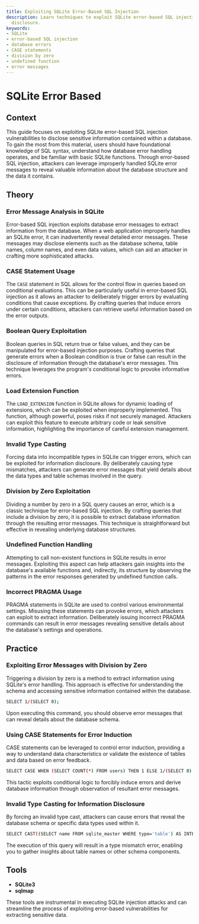 ```yaml
---
title: Exploiting SQLite Error-Based SQL Injection
description: Learn techniques to exploit SQLite error-based SQL injection for information
  disclosure.
keywords:
- SQLite
- error-based SQL injection
- database errors
- CASE statements
- division by zero
- undefined function
- error messages
---
```


# SQLite Error Based

## Context

This guide focuses on exploiting SQLite error-based SQL injection vulnerabilities to disclose sensitive information contained within a database. To gain the most from this material, users should have foundational knowledge of SQL syntax, understand how database error handling operates, and be familiar with basic SQLite functions. Through error-based SQL injection, attackers can leverage improperly handled SQLite error messages to reveal valuable information about the database structure and the data it contains.

## Theory

### Error Message Analysis in SQLite

Error-based SQL injection exploits database error messages to extract information from the database. When a web application improperly handles an SQLite error, it can inadvertently reveal detailed error messages. These messages may disclose elements such as the database schema, table names, column names, and even data values, which can aid an attacker in crafting more sophisticated attacks.

### CASE Statement Usage

The `CASE` statement in SQL allows for the control flow in queries based on conditional evaluations. This can be particularly useful in error-based SQL injection as it allows an attacker to deliberately trigger errors by evaluating conditions that cause exceptions. By crafting queries that induce errors under certain conditions, attackers can retrieve useful information based on the error outputs.

### Boolean Query Exploitation

Boolean queries in SQL return true or false values, and they can be manipulated for error-based injection purposes. Crafting queries that generate errors when a Boolean condition is true or false can result in the disclosure of information through the database's error messages. This technique leverages the program's conditional logic to provoke informative errors.

### Load Extension Function

The `LOAD_EXTENSION` function in SQLite allows for dynamic loading of extensions, which can be exploited when improperly implemented. This function, although powerful, poses risks if not securely managed. Attackers can exploit this feature to execute arbitrary code or leak sensitive information, highlighting the importance of careful extension management.

### Invalid Type Casting

Forcing data into incompatible types in SQLite can trigger errors, which can be exploited for information disclosure. By deliberately causing type mismatches, attackers can generate error messages that yield details about the data types and table schemas involved in the query.

### Division by Zero Exploitation

Dividing a number by zero in a SQL query causes an error, which is a classic technique for error-based SQL injection. By crafting queries that include a division by zero, it is possible to extract database information through the resulting error messages. This technique is straightforward but effective in revealing underlying database structures.

### Undefined Function Handling

Attempting to call non-existent functions in SQLite results in error messages. Exploiting this aspect can help attackers gain insights into the database's available functions and, indirectly, its structure by observing the patterns in the error responses generated by undefined function calls.

### Incorrect PRAGMA Usage

PRAGMA statements in SQLite are used to control various environmental settings. Misusing these statements can provoke errors, which attackers can exploit to extract information. Deliberately issuing incorrect PRAGMA commands can result in error messages revealing sensitive details about the database's settings and operations.

## Practice

### Exploiting Error Messages with Division by Zero

Triggering a division by zero is a method to extract information using SQLite's error handling. This approach is effective for understanding the schema and accessing sensitive information contained within the database.

```bash
SELECT 1/(SELECT 0);
```

Upon executing this command, you should observe error messages that can reveal details about the database schema.

### Using CASE Statements for Error Induction

CASE statements can be leveraged to control error induction, providing a way to understand data characteristics or validate the existence of tables and data based on error feedback.

```bash
SELECT CASE WHEN (SELECT COUNT(*) FROM users) THEN 1 ELSE 1/(SELECT 0) END;
```

This tactic exploits conditional logic to forcibly induce errors and derive database information through observation of resultant error messages.

### Invalid Type Casting for Information Disclosure

By forcing an invalid type cast, attackers can cause errors that reveal the database schema or specific data types used within it.

```bash
SELECT CAST((SELECT name FROM sqlite_master WHERE type='table') AS INTEGER);
```

The execution of this query will result in a type mismatch error, enabling you to gather insights about table names or other schema components.

## Tools

- **SQLite3**
- **sqlmap** 

These tools are instrumental in executing SQLite injection attacks and can streamline the process of exploiting error-based vulnerabilities for extracting sensitive data.